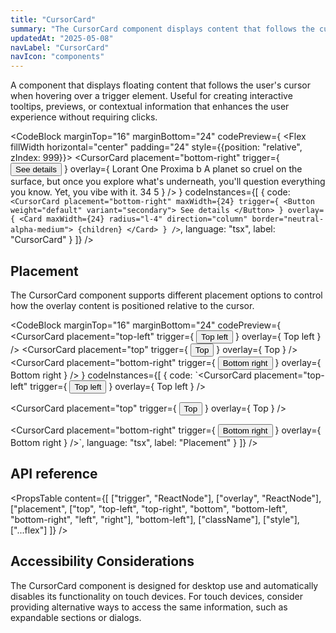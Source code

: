 ```yaml
---
title: "CursorCard"
summary: "The CursorCard component displays content that follows the cursor when hovering over a trigger element."
updatedAt: "2025-05-08"
navLabel: "CursorCard"
navIcon: "components"
---
```


A component that displays floating content that follows the user's cursor when hovering over a trigger element. Useful for creating interactive tooltips, previews, or contextual information that enhances the user experience without requiring clicks.

<CodeBlock
  marginTop="16"
  marginBottom="24"
  codePreview={
    <Flex fillWidth horizontal="center" padding="24" style={{position: "relative", zIndex: 999}}>
      <CursorCard
        placement="bottom-right"
        trigger={
          <Button weight="default" variant="secondary">
            See details
          </Button>
        }
        overlay={
          <Card maxWidth={24} radius="l-4" direction="column" border="neutral-alpha-medium">
            <Row fillWidth paddingX="20" paddingY="12" gap="8" vertical="center">
              <Avatar size="xs" src="/images/avatar.jpg"/>
              <Text variant="label-default-s">Lorant One</Text>
            </Row>
            <Media
              border="neutral-alpha-weak"
              sizes="400px"
              fillWidth
              aspectRatio="4 / 3"
              radius="l"
              alt="Proxima b"
              src="/images/docs/once-ui/vibe-coding-light.jpg"
            />
            <Column fillWidth paddingX="20" paddingY="24" gap="8">
              <Text variant="body-default-xl">Proxima b</Text>
              <Text onBackground="neutral-weak" variant="body-default-s">
                A planet so cruel on the surface, but once you explore what's underneath, you'll question
                everything you know. Yet, you vibe with it.
              </Text>
            </Column>
            <Line background="neutral-alpha-medium" />
            <Row
              paddingX="20"
              paddingY="12"
              gap="8"
              vertical="center"
              textVariant="label-default-s"
              onBackground="neutral-medium"
            >
              <Icon name="like" size="s" onBackground="neutral-strong" />
              34
              <Icon
                name="chat"
                size="s"
                onBackground="neutral-strong"
                marginLeft="24"
              />
              5
            </Row>
          </Card>
        }
      />
    </Flex>
  }
  codeInstances={[
    {
      code:
`<CursorCard
    placement="bottom-right"
    maxWidth={24}
    trigger={
      <Button weight="default" variant="secondary">
        See details
      </Button>
    }
    overlay={
      <Card maxWidth={24} radius="l-4" direction="column" border="neutral-alpha-medium">
        {children}
      </Card>
    }
/>`,
      language: "tsx",
      label: "CursorCard"
    }
  ]}
/>

## Placement

The CursorCard component supports different placement options to control how the overlay content is positioned relative to the cursor.

<CodeBlock
  marginTop="16"
  marginBottom="24"
  codePreview={
    <Row fillWidth gap="16" wrap horizontal="center" textVariant="label-default-s">
      <CursorCard
        placement="top-left"
        trigger={
          <Button variant="secondary">
            Top left
          </Button>
        }
        overlay={
          <Row padding="16" radius="m" background="page" border="neutral-alpha-medium">
            Top left
          </Row>
        }
      />
      <CursorCard
        placement="top"
        trigger={
          <Button variant="secondary">
            Top
          </Button>
        }
        overlay={
          <Row padding="16" radius="m" background="surface" border="neutral-alpha-medium">
            Top
          </Row>
        }
      />
      <CursorCard
        placement="bottom-right"
        trigger={
          <Button variant="secondary">
            Bottom right
          </Button>
        }
        overlay={
          <Row padding="16" radius="m" background="surface" border="neutral-alpha-medium">
            Bottom right
          </Row>
        }
      />
    </Row>
  }
  codeInstances={[
    {
      code:
`<CursorCard
    placement="top-left"
    trigger={
      <Button variant="secondary">
        Top left
      </Button>
    }
    overlay={
      <Row>
        Top left
      </Row>
    }
  />

  <CursorCard
    placement="top"
    trigger={
      <Button variant="secondary">
        Top
      </Button>
    }
    overlay={
      <Row>
        Top
      </Row>
    }
  />

  <CursorCard
    placement="bottom-right"
    trigger={
      <Button variant="secondary">
        Bottom right
      </Button>
    }
    overlay={
      <Row>
        Bottom right
      </Row>
    }
  />`,
      language: "tsx",
      label: "Placement"
    }
  ]}
/>

## API reference

<PropsTable
  content={[
    ["trigger", "ReactNode"],
    ["overlay", "ReactNode"],
    ["placement", ["top", "top-left", "top-right", "bottom", "bottom-left", "bottom-right", "left", "right"], "bottom-left"],
    ["className"],
    ["style"],
    ["...flex"]
  ]}
/>

## Accessibility Considerations

The CursorCard component is designed for desktop use and automatically disables its functionality on touch devices. For touch devices, consider providing alternative ways to access the same information, such as expandable sections or dialogs.